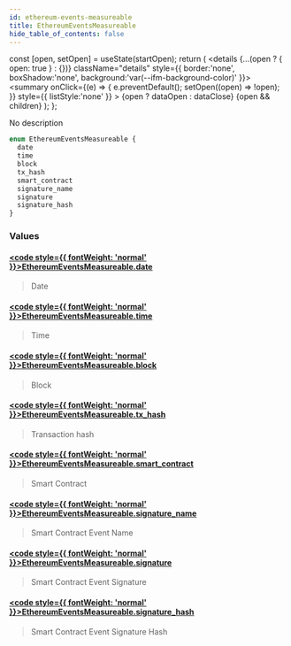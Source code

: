 ```yaml
---
id: ethereum-events-measureable
title: EthereumEventsMeasureable
hide_table_of_contents: false
---
```







  const [open, setOpen] = useState(startOpen);
  return (
    <details {...(open ? { open: true } : {})} className="details" style={{ border:'none', boxShadow:'none', background:'var(--ifm-background-color)' }}>
      <summary
        onClick={(e) => {
          e.preventDefault();
          setOpen((open) => !open);
        }}
        style={{ listStyle:'none' }}
      >
      {open ? dataOpen : dataClose}
      </summary>
      {open && children}
    </details>
  );
};








No description


```graphql
enum EthereumEventsMeasureable {
  date
  time
  block
  tx_hash
  smart_contract
  signature_name
  signature
  signature_hash
}
```




### Values

#### [<code style={{ fontWeight: 'normal' }}>EthereumEventsMeasureable.<b>date</b></code>](#)  
> 
> 
> Date
> 

#### [<code style={{ fontWeight: 'normal' }}>EthereumEventsMeasureable.<b>time</b></code>](#)  
> 
> 
> Time
> 

#### [<code style={{ fontWeight: 'normal' }}>EthereumEventsMeasureable.<b>block</b></code>](#)  
> 
> 
> Block
> 

#### [<code style={{ fontWeight: 'normal' }}>EthereumEventsMeasureable.<b>tx_hash</b></code>](#)  
> 
> 
> Transaction hash
> 

#### [<code style={{ fontWeight: 'normal' }}>EthereumEventsMeasureable.<b>smart_contract</b></code>](#)  
> 
> 
> Smart Contract
> 

#### [<code style={{ fontWeight: 'normal' }}>EthereumEventsMeasureable.<b>signature_name</b></code>](#)  
> 
> 
> Smart Contract Event Name
> 

#### [<code style={{ fontWeight: 'normal' }}>EthereumEventsMeasureable.<b>signature</b></code>](#)  
> 
> 
> Smart Contract Event Signature
> 

#### [<code style={{ fontWeight: 'normal' }}>EthereumEventsMeasureable.<b>signature_hash</b></code>](#)  
> 
> 
> Smart Contract Event Signature Hash
> 



